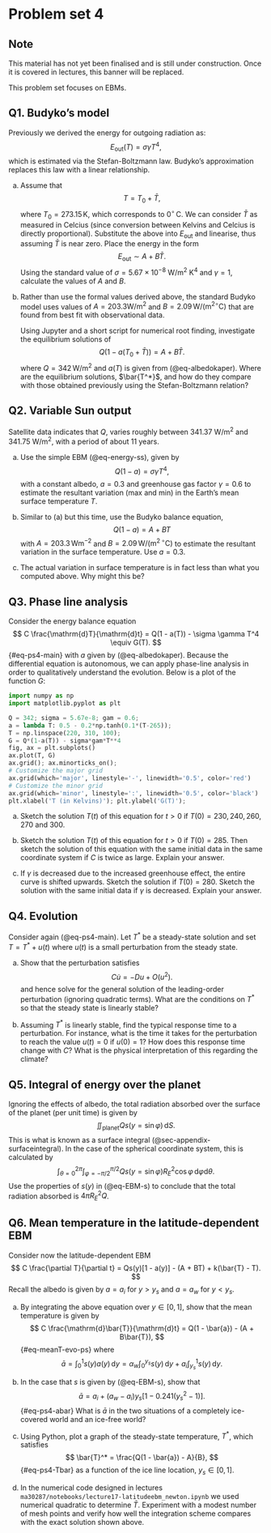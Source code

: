 # Problem set 4 {#sec-ps4}

:::{.callout-tip}
## Note
This material has not yet been finalised and is still under construction. Once it is covered in lectures, this banner will be replaced.
:::

This problem set focuses on EBMs.

## Q1. Budyko's model {.unnumbered} 

Previously we derived the energy for outgoing radiation as:
$$
E_{\text{out}}(T) = \sigma \gamma T^4, 
$$ 
which is estimated via the Stefan-Boltzmann law. Budyko's approximation replaces this law with a linear relationship.  

a. Assume that 
$$
T = T_0 + \bar{T},
$$ 
where $T_0 = 273.15 \, \mathrm{K}$, which corresponds to $0^\circ \, \mathrm{C}$. We can consider $\bar{T}$ as measured in Celcius (since conversion between Kelvins and Celcius is directly proportional). Substitute the above into $E_{\text{out}}$ and linearise, thus assuming $\bar{T}$ is near zero. Place the energy in the form
$$
E_{\text{out}} \sim A + B\bar{T}.
$$ 
Using the standard value of $\sigma = 5.67 \times 10^{-8}$ W/m<sup>2</sup> K<sup>4</sup> and $\gamma = 1$, calculate the values of $A$ and $B$. 

b. Rather than use the formal values derived above, the standard Budyko model uses values of $A = 203.3 \mathrm{W}/\mathrm{m}^2$ and $B = 2.09 \, \mathrm{W}/(\mathrm{m}^2 {}^\circ \mathrm{C})$ that are found from best fit with observational data. 
	
	Using Jupyter and a short script for numerical root finding, investigate the equilibrium solutions of 
$$
Q(1 - a(T_0 + \bar{T})) = A + B \bar{T}.
$$ 
where $Q = 342 \, \mathrm{W}/\mathrm{m}^2$ and $a(T)$ is given from (@eq-albedokaper). Where are the equilibrium solutions, $\bar{T^*}$, and how do they compare with those obtained previously using the Stefan-Boltzmann relation?

## Q2. Variable Sun output {.unnumbered}

Satellite data indicates that $Q$, varies roughly between 341.37 W/m<sup>2</sup> and 341.75 W/m<sup>2</sup>, with a period of about 11 years.

a. Use the simple EBM (@eq-energy-ss), given by 
$$
Q(1 - a) = \sigma \gamma T^4,
$$ 
with a constant albedo, $a = 0.3$ and greenhouse gas factor $\gamma = 0.6$ to estimate the resultant variation (max and min) in the Earth's mean surface temperature $T$.

b. Similar to (a) but this time, use the Budyko balance equation, 
$$
Q(1 - a) = A + BT
$$ 
with $A = 203.3 \, \mathrm{W} \mathrm{m}^{-2}$ and $B = 2.09 \, \mathrm{W}/(\mathrm{m}^{2} \, {}^\circ \mathrm{C})$ to estimate the resultant variation in the surface temperature. Use $a = 0.3$. 

c. The actual variation in surface temperature is in fact less than what you computed above. Why might this be? 

## Q3. Phase line analysis {.unnumbered}

Consider the energy balance equation 
$$
C \frac{\mathrm{d}T}{\mathrm{d}t} = Q(1 - a(T)) - \sigma \gamma T^4 \equiv G(T).
$$ {#eq-ps4-main}
with $a$ given by (@eq-albedokaper). Because the differential equation is autonomous, we can apply phase-line analysis in order to qualitatively understand the evolution. Below is a plot of the function $G$:

```python
import numpy as np
import matplotlib.pyplot as plt

Q = 342; sigma = 5.67e-8; gam = 0.6;
a = lambda T: 0.5 - 0.2*np.tanh(0.1*(T-265));
T = np.linspace(220, 310, 100);
G = Q*(1-a(T)) - sigma*gam*T**4
fig, ax = plt.subplots()
ax.plot(T, G)
ax.grid(); ax.minorticks_on();
# Customize the major grid
ax.grid(which='major', linestyle='-', linewidth='0.5', color='red')
# Customize the minor grid
ax.grid(which='minor', linestyle=':', linewidth='0.5', color='black')
plt.xlabel('T (in Kelvins)'); plt.ylabel('G(T)');
```

a. Sketch the solution $T(t)$ of this equation for $t > 0$ if $T(0) = 230, 240, 260, 270$ and $300$. 

b. Sketch the solution $T(t)$ of this equation for $t > 0$ if $T(0) = 285$. Then sketch the solution of this equation with the same initial data in the same coordinate system if $C$ is twice as large. Explain your answer. 

c. If $\gamma$ is decreased due to the increased greenhouse effect, the entire curve is shifted upwards. Sketch the solution if $T(0) = 280$. Sketch the solution with the same initial data if $\gamma$ is decreased. Explain your answer.

## Q4. Evolution {.unnumbered}

Consider again (@eq-ps4-main). Let $T^*$ be a steady-state solution and set $T = T^* + u(t)$ where $u(t)$ is a small perturbation from the steady state.

a. Show that the perturbation satisfies 
$$
C \dot{u} = -D u + O(u^2).
$$
and hence solve for the general solution of the leading-order perturbation (ignoring quadratic terms). What are the conditions on $T^*$ so that the steady state is linearly stable? 

b. Assuming $T^*$ is linearly stable, find the typical response time to a perturbation. For instance, what is the time it takes for the perturbation to reach the value $u(t) = 0$ if $u(0) = 1$? How does this response time change with $C$? What is the physical interpretation of this regarding the climate?  

## Q5. Integral of energy over the planet {.unnumbered}

Ignoring the effects of albedo, the total radiation absorbed over the surface of the planet (per unit time) is given by 
$$
\iint_{\text{planet}} Qs(y=\sin\varphi) \, \mathrm{d}S.
$$
This is what is known as a surface integral (@sec-appendix-surfaceintegral). In the case of the spherical coordinate system, this is calculated by 
$$
\int_{\theta=0}^{2\pi} \int_{\varphi = -\pi/2}^{\pi/2} Qs(y = \sin\varphi) R_E^2 \cos\varphi \, \mathrm{d}\varphi \mathrm{d}\theta.
$$
Use the properties of $s(y)$ in (@eq-EBM-s) to conclude that the total radiation absorbed is $4\pi R_E^2 Q$.

## Q6. Mean temperature in the latitude-dependent EBM {.unnumbered}

Consider now the latitude-dependent EBM 
$$
C \frac{\partial T}{\partial t} = Qs(y)[1 - a(y)] - (A + BT) + k(\bar{T} - T).
$$ 
Recall the albedo is given by $a = a_i$ for $y > y_s$ and $a = a_w$ for $y < y_s$. 

a. By integrating the above equation over $y \in [0, 1]$, show that the mean temperature is given by 
$$
C \frac{\mathrm{d}\bar{T}}{\mathrm{d}t} = Q(1 - \bar{a}) - (A + B\bar{T}),
$$ {#eq-meanT-evo-ps}
where 
$$
\bar{a} = \int_0^1 s(y) a(y) \, \mathrm{d}y = \alpha_w \int_0^{y_s} s(y) \, \mathrm{d}y + a_i \int_{y_s}^1 s(y) \, \mathrm{d}y.
$$
b. In the case that $s$ is given by (@eq-EBM-s), show that 
$$
\bar{a} = a_i + (a_w - a_i) y_s[1 - 0.241(y_s^2 - 1)].
$$ {#eq-ps4-abar}
What is $\bar{a}$ in the two situations of a completely ice-covered world and an ice-free world?


b. Using Python, plot a graph of the steady-state temperature, $T^*$, which satisfies
$$
\bar{T}^* = \frac{Q(1 - \bar{a}) - A}{B},
$$ {#eq-ps4-Tbar}
as a function of the ice line location, $y_s \in [0, 1]$. 

c. In the numerical code designed in lectures `ma30287/notebooks/lecture17-latitudeebm_newton.ipynb` we used numerical quadratic to determine $\bar{T}$. Experiment with a modest number of mesh points and verify how well the integration scheme compares with the exact solution shown above.

